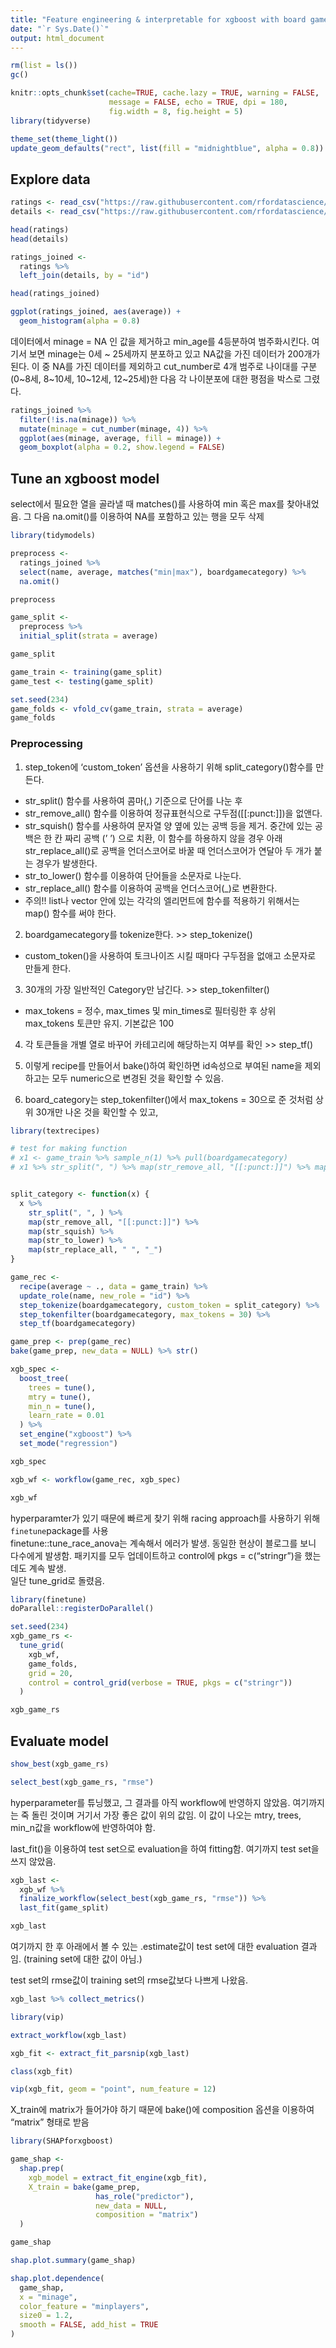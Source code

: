 ```yaml
---
title: "Feature engineering & interpretable for xgboost with board game ratings"
date: "`r Sys.Date()`"
output: html_document
---
```


```r
rm(list = ls())
gc()

knitr::opts_chunk$set(cache=TRUE, cache.lazy = TRUE, warning = FALSE,
                      message = FALSE, echo = TRUE, dpi = 180,
                      fig.width = 8, fig.height = 5)
library(tidyverse)

theme_set(theme_light())
update_geom_defaults("rect", list(fill = "midnightblue", alpha = 0.8))

```


## Explore data

```r
ratings <- read_csv("https://raw.githubusercontent.com/rfordatascience/tidytuesday/master/data/2022/2022-01-25/ratings.csv")
details <- read_csv("https://raw.githubusercontent.com/rfordatascience/tidytuesday/master/data/2022/2022-01-25/details.csv")

head(ratings)
head(details)
```

```r
ratings_joined <-
  ratings %>%
  left_join(details, by = "id")

head(ratings_joined)

```

```r
ggplot(ratings_joined, aes(average)) +
  geom_histogram(alpha = 0.8)

```

데이터에서 minage = NA 인 값을 제거하고 min_age를 4등분하여 범주화시킨다. 여기서 보면 minage는 0세 ~ 25세까지 분포하고 있고 NA값을 가진 데이터가 200개가 된다. 이 중 NA를 가진 데이터를 제외하고 cut_number로 4개 범주로 나이대를 구분(0~8세, 8~10세, 10~12세, 12~25세)한 다음 각 나이분포에 대한 평점을 박스로 그렸다.  

```r
ratings_joined %>% 
  filter(!is.na(minage)) %>% 
  mutate(minage = cut_number(minage, 4)) %>% 
  ggplot(aes(minage, average, fill = minage)) + 
  geom_boxplot(alpha = 0.2, show.legend = FALSE)


```


## Tune an xgboost model

select에서 필요한 열을 골라낼 때 matches()를 사용하여 min 혹은 max를 찾아내었음. 그 다음 na.omit()를 이용하여 NA를 포함하고 있는 행을 모두 삭제    

```r
library(tidymodels)

preprocess <- 
  ratings_joined %>% 
  select(name, average, matches("min|max"), boardgamecategory) %>% 
  na.omit()

preprocess

```

```r
game_split <- 
  preprocess %>% 
  initial_split(strata = average)

game_split

```


```r
game_train <- training(game_split)
game_test <- testing(game_split)

set.seed(234)
game_folds <- vfold_cv(game_train, strata = average)
game_folds


```

### Preprocessing

1. step_token에 'custom_token' 옵션을 사용하기 위해 split_category()함수를 만든다.  
  - str_split() 함수를 사용하여 콤마(,) 기준으로 단어를 나눈 후  
  - str_remove_all() 함수를 이용하여 정규표현식으로 구두점([[:punct:]])을 없앤다. 
  - str_squish() 함수를 사용하여 문자열 양 옆에 있는 공백 등을 제거. 중간에 있는 공백은 한 칸 짜리 공백 (' ') 으로 치환, 이 함수를 하용하지 않을 경우 아래 str_replace_all()로 공백을 언더스코어로 바꿀 때 언더스코어가 연달아 두 개가 붙는 경우가 발생한다.  
  - str_to_lower() 함수를 이용하여 단어들을 소문자로 나눈다.  
  - str_replace_all() 함수를 이용하여 공백을 언더스코어(_)로 변환한다.  
  - 주의!! list나 vector 안에 있는 각각의 엘리먼트에 함수를 적용하기 위해서는 map() 함수를 써야 한다.  

2. boardgamecategory를 tokenize한다. >> step_tokenize()  
  - custom_token()을 사용하여 토크나이즈 시킬 때마다 구두점을 없애고 소문자로 만들게 한다.  

3. 30개의 가장 일반적인 Category만 남긴다. >> step_tokenfilter()  
  - max_tokens = 정수, max_times 및 min_times로 필터링한 후 상위 max_tokens 토큰만 유지. 기본값은 100  
   
4. 각 토큰들을 개별 열로 바꾸어 카테고리에 해당하는지 여부를 확인 >> step_tf() 

5. 이렇게 recipe를 만들어서 bake()하여 확인하면 id속성으로 부여된 name을 제외하고는 모두 numeric으로 변경된 것을 확인할 수 있음.  

6. board_category는 step_tokenfilter()에서 max_tokens = 30으로 준 것처럼 상위 30개만 나온 것을 확인할 수 있고, 


```r
library(textrecipes)

# test for making function
# x1 <- game_train %>% sample_n(1) %>% pull(boardgamecategory)
# x1 %>% str_split(", ") %>% map(str_remove_all, "[[:punct:]]") %>% map(str_to_lower)


split_category <- function(x) {
  x %>% 
    str_split(", ", ) %>% 
    map(str_remove_all, "[[:punct:]]") %>% 
    map(str_squish) %>% 
    map(str_to_lower) %>% 
    map(str_replace_all, " ", "_")
}

game_rec <- 
  recipe(average ~ ., data = game_train) %>% 
  update_role(name, new_role = "id") %>% 
  step_tokenize(boardgamecategory, custom_token = split_category) %>% 
  step_tokenfilter(boardgamecategory, max_tokens = 30) %>% 
  step_tf(boardgamecategory)

game_prep <- prep(game_rec)
bake(game_prep, new_data = NULL) %>% str()

```


```r
xgb_spec <- 
  boost_tree(
    trees = tune(),
    mtry = tune(),
    min_n = tune(),
    learn_rate = 0.01
  ) %>% 
  set_engine("xgboost") %>% 
  set_mode("regression")

xgb_spec

```

```r
xgb_wf <- workflow(game_rec, xgb_spec)

xgb_wf
```

hyperparamter가 있기 때문에 빠르게 찾기 위해 racing approach를 사용하기 위해 `finetune`package를 사용   
finetune::tune_race_anova는 계속해서 에러가 발생. 동일한 현상이 블로그를 보니 다수에게 발생함.
패키지를 모두 업데이트하고 control에 pkgs = c("stringr")을 했는데도 계속 발생.  
일단 tune_grid로 돌렸음.  

```r
library(finetune)
doParallel::registerDoParallel()

set.seed(234)
xgb_game_rs <- 
  tune_grid(
    xgb_wf,
    game_folds,
    grid = 20,
    control = control_grid(verbose = TRUE, pkgs = c("stringr"))
  )

xgb_game_rs

```

## Evaluate model

```r
show_best(xgb_game_rs)

```


```r
select_best(xgb_game_rs, "rmse")

```

hyperparameter를 튜닝했고, 그 결과를 아직 workflow에 반영하지 않았음. 여기까지는 죽 돌린 것이며 거기서 가장 좋은 값이 위의 값임. 이 값이 나오는 mtry, trees, min_n값을 workflow에 반영하여야 함.  

last_fit()을 이용하여 test set으로 evaluation을 하여 fitting함. 여기까지 test set을 쓰지 않았음.

```r
xgb_last <- 
  xgb_wf %>% 
  finalize_workflow(select_best(xgb_game_rs, "rmse")) %>% 
  last_fit(game_split)

xgb_last

```

여기까지 한 후 아래에서 볼 수 있는 .estimate값이 test set에 대한 evaluation 결과임. (training set에 대한 값이 아님.)   

test set의 rmse값이 training set의 rmse값보다 나쁘게 나왔음.

```r
xgb_last %>% collect_metrics()

```


```r
library(vip)

extract_workflow(xgb_last)

```

```r
xgb_fit <- extract_fit_parsnip(xgb_last)

class(xgb_fit)

```


```r
vip(xgb_fit, geom = "point", num_feature = 12)

```

X_train에 matrix가 들어가야 하기 때문에 bake()에 composition 옵션을 이용하여 "matrix" 형태로 받음  

```r
library(SHAPforxgboost)

game_shap <- 
  shap.prep(
    xgb_model = extract_fit_engine(xgb_fit),
    X_train = bake(game_prep, 
                   has_role("predictor"), 
                   new_data = NULL, 
                   composition = "matrix")
  )

game_shap

```


```r
shap.plot.summary(game_shap)

```


```r
shap.plot.dependence(
  game_shap,
  x = "minage",
  color_feature = "minplayers",
  size0 = 1.2,
  smooth = FALSE, add_hist = TRUE
)

```




